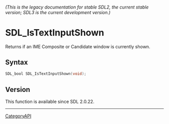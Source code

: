 ====== (This is the legacy documentation for stable SDL2, the current stable version; SDL3 is the current development version.) ======
= SDL_IsTextInputShown =

Returns if an IME Composite or Candidate window is currently shown.

== Syntax ==

<syntaxhighlight lang='c'>
SDL_bool SDL_IsTextInputShown(void);
</syntaxhighlight>

== Version ==

This function is available since SDL 2.0.22.

----
[[CategoryAPI]]


